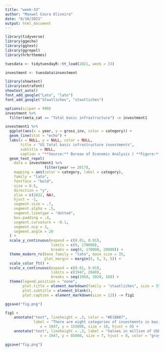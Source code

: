 ```yaml
---
title: "week-33"
author: "Maxwel Coura Oliveira"
date: "8/10/2021"
output: html_document
---
```


```r
library(tidyverse)
library(ggecho)
library(ggtext)
library(ggrepel)
library(hrbrthemes)
```




```r
tuesdata <- tidytuesdayR::tt_load(2021, week = 33)

investment <- tuesdata$investment
```





```r
library(showtext)
library(extrafont)
showtext_auto()
font_add_google("Lato", "lato")
font_add_google("Staatliches", "staatliches")
```


```r
options(scipen = 999)
investment %>% 
  filter(meta_cat == "Total basic infrastructure") -> investment1
```


```r
investment1 %>% 
  ggplot(aes(x = year, y = gross_inv, color = category)) +
  geom_line(stat = "echo") +
  labs(x = NULL, y = NULL, color = NULL,
       title = "US Total basic infrastructure investments",
       subtitle = NULL,
       caption = "**Source:** Bureau of Economic Analysis | **Figure:** @maxwelco") +
  geom_text_repel(
    data = investment1 %>% 
                  filter(year == 2017),
    mapping = aes(color = category, label = category),
    family = "lato",
    fontface = "bold",
    size = 8.5,
    direction = "y",
    xlim = c(2022, NA),
    hjust = -1,
    segment.size = .7,
    segment.alpha = .5,
    segment.linetype = "dotted",
    box.padding = .4,
    segment.curvature = -0.1,
    segment.ncp = 3,
    segment.angle = 20
  ) +
  scale_y_continuous(expand = c(0.01, 0.01),
                     limits = c(0, 170000), 
                     breaks = seq(0, 170000, 20000)) +
  theme_modern_rc(base_family = "lato", base_size = 35,
                  plot_margin = margin(5, 5, 5, 5)) +
  scale_color_ft() +
  scale_x_continuous(expand = c(0.01, 0.01), 
                     limits = c(1947, 2040), 
                     breaks = seq(1950, 2020, 10)) +
  theme(legend.position = "none",
        plot.title = element_markdown(family = "staatliches", size = 55),
        plot.subtitle = element_blank(),
        plot.caption = element_markdown(size = 12)) -> fig1

ggsave("fig.png")

```



```r
fig1 +
    annotate("text", lineheight = .3, color = "#E18A07",
             label = "There are eight categories of investments in basic infrastructure. Two \nclusters with four categories each have evolved since 1960.",
                x = 1947, y = 155000, size = 10, hjust = 0) +
    annotate("text", lineheight = .3, label = "Values in million of USD",
                x = 1947, y = 85000, size = 7, hjust = 0, color = "gray80") 

ggsave("fig.png")
```

